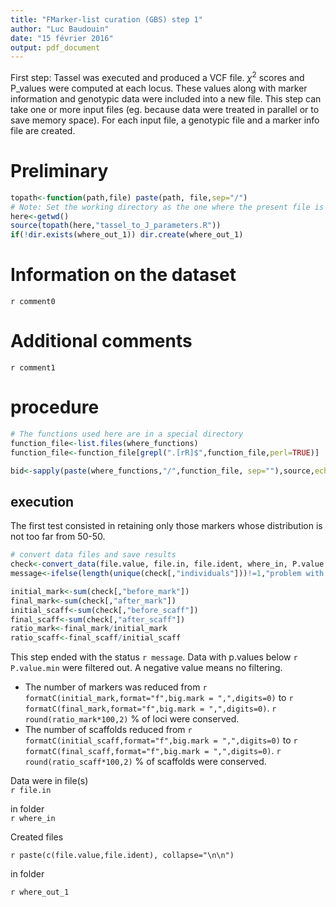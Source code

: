 ---
title: "FMarker-list curation (GBS) step 1"
author: "Luc Baudouin"
date: "15 février 2016"
output: pdf_document
---

First step: Tassel was executed and produced a VCF file. $\chi^2$ scores and P_values were computed at each locus. These values along with marker information and genotypic data were included into a new file. This step can take one or more input files (eg. because data were treated in parallel or to save memory space). For each input file, a genotypic file and a marker info file are created.

# Preliminary





```{r utilities,echo=FALSE}
topath<-function(path,file) paste(path, file,sep="/")
# Note: Set the working directory as the one where the present file is located. 
here<-getwd()
source(topath(here,"tassel_to_J_parameters.R"))
if(!dir.exists(where_out_1)) dir.create(where_out_1)
```

# Information on the dataset

`r comment0`

# Additional comments 

`r comment1`

# procedure

```{r functions, echo=FALSE}
# The functions used here are in a special directory
function_file<-list.files(where_functions)
function_file<-function_file[grepl(".[rR]$",function_file,perl=TRUE)]

bid<-sapply(paste(where_functions,"/",function_file, sep=""),source,echo=FALSE,verbose=FALSE)

```

## execution

The first test consisted in retaining only those markers whose distribution is not too far from 50-50. 

```{r data_entry, echo=FALSE}
# convert data files and save results
check<-convert_data(file.value, file.in, file.ident, where_in, P.value.min, where_out_1)
message<-ifelse(length(unique(check[,"individuals"]))!=1,"problem with number of individuals","ok")

initial_mark<-sum(check[,"before_mark"])
final_mark<-sum(check[,"after_mark"])
initial_scaff<-sum(check[,"before_scaff"])
final_scaff<-sum(check[,"after_scaff"])
ratio_mark<-final_mark/initial_mark
ratio_scaff<-final_scaff/initial_scaff
```


This step ended with the status `r message`.
Data with p.values below `r P.value.min` were filtered out. A negative value means no filtering. 

* The number of markers was reduced  from `r formatC(initial_mark,format="f",big.mark = ",",digits=0)` to `r formatC(final_mark,format="f",big.mark = ",",digits=0)`. `r round(ratio_mark*100,2)` % of loci were conserved.
* The number of scaffolds reduced from `r formatC(initial_scaff,format="f",big.mark = ",",digits=0)` to `r formatC(final_scaff,format="f",big.mark = ",",digits=0)`. `r round(ratio_scaff*100,2)` % of scaffolds were conserved.


Data were in file(s)    
`r file.in `

in folder    
`r where_in`

Created files     

`r paste(c(file.value,file.ident), collapse="\n\n")`

in folder    

`r where_out_1`
